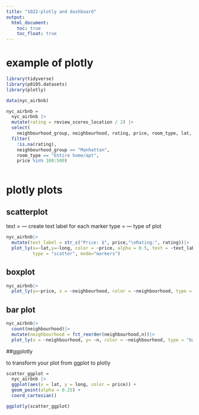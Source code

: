 ```yaml
---
title: "1022-plotly and dashboard"
output: 
  html_document:
    toc: true
    toc_float: true
---
```


# example of plotly

```r
library(tidyverse)
library(p8105.datasets)
library(plotly)
```
```r
data(nyc_airbnb)

nyc_airbnb = 
  nyc_airbnb |> 
  mutate(rating = review_scores_location / 2) |>
  select(
    neighbourhood_group, neighbourhood, rating, price, room_type, lat, long) |>
  filter(
    !is.na(rating), 
    neighbourhood_group == "Manhattan",
    room_type == "Entire home/apt",
    price %in% 100:500)
  
```


# plotly plots 

## scatterplot

text = --- create text label for each marker 
type = --- type of plot 


```r
nyc_airbnb|>
  mutate(text_label = str_c("Price: $", price,"\nRating:", rating))|>
  plot_ly(x=~lat,y=~long, color = ~price, alpha = 0.5, text = ~text_label,
          type = "scatter", mode="markers")
```


## boxplot 

```r
nyc_airbnb|>
  plot_ly(y=~price, x = ~neighbourhood, color = ~neighbourhood, type = "box")
```

## bar plot 

```r
nyc_airbnb|>
  count(neighbourhood)|>
  mutate(neighbourhood = fct_reorder(neighbourhood,n))|>
  plot_ly(x = ~neighbourhood, y= ~n, color = ~neighbourhood, type = "bar", colors = "viridis")
```


##ggplotly

to transform your plot from ggplot to plotly 

```r
scatter_ggplot = 
  nyc_airbnb |>
  ggplot(aes(x = lat, y = long, color = price)) +
  geom_point(alpha = 0.25) +
  coord_cartesian()

ggplotly(scatter_ggplot)
```

